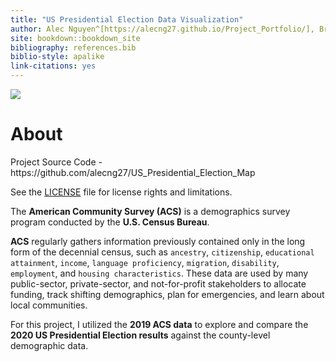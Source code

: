 ```yaml
--- 
title: "US Presidential Election Data Visualization"
author: Alec Nguyen^[https://alecng27.github.io/Project_Portfolio/], Bruno Sotelo, Michael Zhang
site: bookdown::bookdown_site
bibliography: references.bib
biblio-style: apalike
link-citations: yes
---
```


![](map.png)

# About {-}

Project Source Code - https://github.com/alecng27/US_Presidential_Election_Map

See the [LICENSE](https://github.com/alecng27/US_Presidential_Election_Map/blob/main/LICENSE) file for license rights and limitations.

The **American Community Survey (ACS)** is a demographics survey program conducted by the **U.S. Census Bureau**. 

**ACS** regularly gathers information previously contained only in the long form of the decennial census, such as `ancestry`, `citizenship`, `educational attainment`, `income`, `language proficiency`, `migration`, `disability`, `employment`, and `housing characteristics`. These data are used by many public-sector, private-sector, and not-for-profit stakeholders to allocate funding, track shifting demographics, plan for emergencies, and learn about local communities.

For this project, I utilized the **2019 ACS data** to explore and compare the **2020 US Presidential Election results** against the county-level demographic data.



